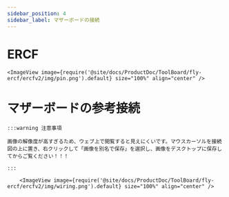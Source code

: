 ```yaml
---
sidebar_position: 4
sidebar_label: マザーボードの接続
---
```





# ERCF

    <ImageView image={require('@site/docs/ProductDoc/ToolBoard/fly-ercf/ercfv2/img/pin.png').default} size="100%" align="center" />


# マザーボードの参考接続

    :::warning 注意事項

    画像の解像度が高すぎるため、ウェブ上で閲覧すると見えにくいです。マウスカーソルを接続図の上に置き、右クリックして「画像を別名で保存」を選択し、画像をデスクトップに保存してからご覧ください！！！

    :::

        <ImageView image={require('@site/docs/ProductDoc/ToolBoard/fly-ercf/ercfv2/img/wiring.png').default} size="100%" align="center" />